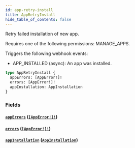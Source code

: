```yaml
---
id: app-retry-install
title: AppRetryInstall
hide_table_of_contents: false
---
```


Retry failed installation of new app.

Requires one of the following permissions: MANAGE_APPS.

Triggers the following webhook events:

- APP_INSTALLED (async): An app was installed.

```graphql
type AppRetryInstall {
  appErrors: [AppError!]!
  errors: [AppError!]!
  appInstallation: AppInstallation
}
```

### Fields

#### [`appErrors`](#) ([`[AppError!]!`](../../../developer/api-reference/objects/app-error))

#### [`errors`](#) ([`[AppError!]!`](../../../developer/api-reference/objects/app-error))

#### [`appInstallation`](#) ([`AppInstallation`](../../../developer/api-reference/objects/app-installation))
